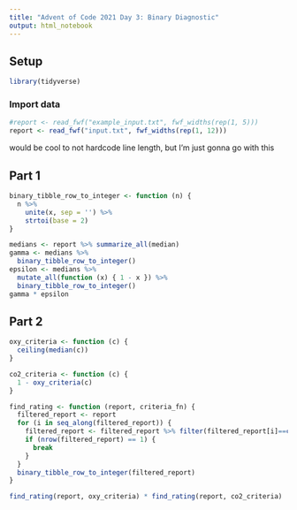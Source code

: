 ```yaml
---
title: "Advent of Code 2021 Day 3: Binary Diagnostic"
output: html_notebook
---
```


## Setup

```r
library(tidyverse)
```

### Import data


```r
#report <- read_fwf("example_input.txt", fwf_widths(rep(1, 5)))
report <- read_fwf("input.txt", fwf_widths(rep(1, 12)))
```
would be cool to not hardcode line length, but I'm just gonna go with this 

## Part 1

```r
binary_tibble_row_to_integer <- function (n) {
  n %>%
    unite(x, sep = '') %>%
    strtoi(base = 2)
}
```


```r
medians <- report %>% summarize_all(median)
gamma <- medians %>% 
  binary_tibble_row_to_integer()
epsilon <- medians %>% 
  mutate_all(function (x) { 1 - x }) %>%
  binary_tibble_row_to_integer()
gamma * epsilon
```


## Part 2

```r
oxy_criteria <- function (c) {
  ceiling(median(c))
}

co2_criteria <- function (c) {
  1 - oxy_criteria(c)
}

find_rating <- function (report, criteria_fn) {
  filtered_report <- report
  for (i in seq_along(filtered_report)) {
    filtered_report <- filtered_report %>% filter(filtered_report[i]==criteria_fn(filtered_report[[i]]))
    if (nrow(filtered_report) == 1) {
      break
    }
  }
  binary_tibble_row_to_integer(filtered_report)
}
```

```r
find_rating(report, oxy_criteria) * find_rating(report, co2_criteria)
```

